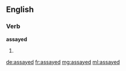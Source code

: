 ==English==

===Verb===
'''assayed'''

# {{past of|[[assay]]}}

[[de:assayed]]
[[fr:assayed]]
[[mg:assayed]]
[[ml:assayed]]